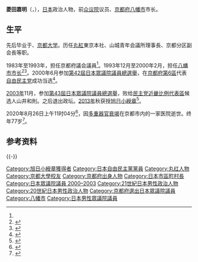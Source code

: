 {{Infobox Officeholder
|name  = 菱田 嘉明
|original_name = 
|native_name_lang = 
|image = 
|imagesize = 250px
|country = {{JPN}}
|office       = {{JPN}}[[眾議院_(日本)|眾議院]]議員
|term_start   = 2000年6月26日
|term_end     = 2003年10月10日
|predecessor   ={{link-ja|玉置一弥|玉置一弥}}
|successor     ={{link-ja|山井和則|山井和則}}
|constituency  = [[京都府第6區|京都府第6區]]
|office2 = [[File:Flag_of_Yawata_Kyoto.JPG|25px]]第6、7任京都府[[八幡市|八幡市]]市長
|term_start2 = 1993年12月27日
|term_end2 = 2000年2月6日
|predecessor2   =西村正男
|successor2     =牟礼勝弥
|office3       = {{flagicon|Kyoto}}{{link-ja|京都府議会|京都府議会}}議員
|term_start3   = 1983年4月
|term_end3     = 1993年12月
|predecessor3   =
|successor3     =
|constituency3  = [[八幡市|八幡市]]選區
|birth_date = {{birth date|1943|7|11}}
|birth_place = {{EOJ}}[[京都府|京都府]]
|death_date = {{death date and age|2020|8|26|1943|7|11}}
|death_place = {{JPN}}[[京都府|京都府]][[京都市|京都市]]
|residence = {{JPN}}[[京都府|京都府]][[京田邊市|京田邊市]] 
|parents = 
|relatives =
|spouse = 
|party = （[[自由民主黨_(日本)|自由民主黨]]→）<br>（[[無党籍|無党籍]]→）<ref>[http://www.city.yawata.kyoto.jp/0000001267.html 平成5年12月26日執行　八幡市長選挙] 八幡市</ref><br>自由民主黨
|alma_mater   = [[京都大學|京都大學]]農学部
|website      = 
}}
'''菱田嘉明'''（{{jpn|j=菱田 嘉明|hg=ひしだ よしあき|rm=Hishida Yoshiaki|f=y}}，{{bd|1943年|7月11日|2020年|8月26日|catIdx=Hishida}}），[[日本|日本]]政治人物，前[[眾議院_(日本)|众议院]]议员、[[京都府|京都府]][[八幡市|八幡市]]市长。
== 生平 ==
先后毕业于{{tsl|ja|京都府立城南高等学校||京都府立城南高等学校}}、[[京都大学|京都大学]]。历任[[丸紅|丸紅]]東京本社、山城青年会議所理事長、{{tsl|ja|日本青年会議所||日本青年会議所}}京都分区副会長等职。

1983年至1993年，担任京都府議会議員<ref name=ywt/>。1993年12月至2000年2月，担任[[八幡市|八幡市]][[市长|市长]]<ref>{{cite web |url=http://www.mayors.or.jp/p_city/city_mayorsshift/city_mayorRetirement/2009/05/H12tainin.php |script-title=ja:平成12年市長退任状況|work=全国市長会}}</ref><ref name=ywt>{{cite web|url=http://www.city.yawata.kyoto.jp/cmsfiles/contents/0000002/2193/H6-1.pdf |script-title=ja:広報やわた平成6年1月号|work=八幡市役所}}</ref>。2000年6月参加[[第42屆日本眾議院議員總選舉|第42屆日本眾議院議員總選舉]]，在[[京都府第6區|京都府第6區]]代表[[自由民主党_(日本)|自由民主党]]成功当选<ref>{{cite web |script-title=ja:菱田嘉明氏が死去 元衆院議員 |url=https://www.nikkei.com/article/DGXMZO63223710Q0A830C2AC8Z00/ |publisher=[[日本经济新闻|日本经济新闻]] |accessdate=2020-08-30 |language=ja |date=2020-08-30}}</ref>。

[[2003年|2003年]]11月，参加[[第43屆日本眾議院議員總選舉|第43屆日本眾議院議員總選舉]]，败给[[民主党_(日本1998年)|民主党]][[近畿比例代表區|近畿比例代表區]]候选人山井和則。之后退出政坛。[[2013年|2013年]]秋获授[[旭日章|旭日小綬章]]<ref>{{PDFlink|[https://www.kyotanabe.jp/cmsfiles/contents/0000006/6167/131115-2-3.pdf 広報京たなべ 2013年11月15日]}}</ref>。

2020年8月26日上午11时04分<ref>{{cite web |script-title=ja:元衆院議員・菱田嘉明氏が死去 |url=https://www.sankei.com/life/news/200830/lif2008300024-n1.html |publisher=[[产经新闻|产经新闻]] |accessdate=2020-08-30 |language=ja |date=2020-08-30}}</ref>，因[[多重器官衰竭|多重器官衰竭]]在京都市内的一家医院逝世。终年77岁<ref>{{Cite news|url=https://www.kyoto-np.co.jp/articles/-/348233|script-title=ja:菱田嘉明氏が死去 元京都府八幡市長、元衆院議員|publisher=京都新聞社|date=2020-08-30|accessdate=2020-08-30}}</ref>。

== 参考资料 ==
<references/>
{{-}}
{{start box}}
{{s-off}}
{{Succession box
| title  = [[京都府|京都府]][[八幡市|八幡市]]市长
| years = 1993年－2000年
| before = [[西村正男|西村正男]]
| after = [[牟礼勝弥|牟礼勝弥]]
}}
{{end box}}
{{Authority control}}
{{DEFAULTSORT:Hishida Yoshiaki}}
[[Category:旭日小綬章獲得者|Category:旭日小綬章獲得者]]
[[Category:日本自由民主黨黨員|Category:日本自由民主黨黨員]]
[[Category:丸红人物|Category:丸红人物]]
[[Category:京都大學校友|Category:京都大學校友]]
[[Category:京都府出身人物|Category:京都府出身人物]]
[[Category:日本市區町村長|Category:日本市區町村長]]
[[Category:日本眾議院議員_2000–2003|Category:日本眾議院議員 2000–2003]]
[[Category:21世紀日本男性政治人物|Category:21世紀日本男性政治人物]]
[[Category:20世紀日本男性政治人物|Category:20世紀日本男性政治人物]]
[[Category:京都府選出日本眾議院議員|Category:京都府選出日本眾議院議員]]
[[Category:八幡市|Category:八幡市]]
[[Category:日本男性眾議院議員|Category:日本男性眾議院議員]]